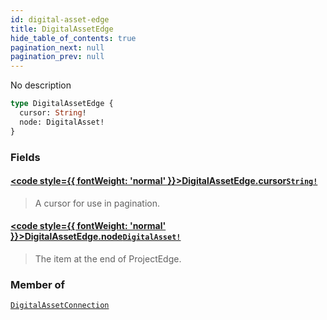 ```yaml
---
id: digital-asset-edge
title: DigitalAssetEdge
hide_table_of_contents: true
pagination_next: null
pagination_prev: null
---
```








No description

```graphql
type DigitalAssetEdge {
  cursor: String!
  node: DigitalAsset!
}
```


### Fields

#### [<code style={{ fontWeight: 'normal' }}>DigitalAssetEdge.<b>cursor</b></code>](#)<Bullet />[`String!`](/scalars/string) <Badge class="secondary" text="non-null"/> <Badge class="secondary" text="scalar"/>
> A cursor for use in pagination.
> 

#### [<code style={{ fontWeight: 'normal' }}>DigitalAssetEdge.<b>node</b></code>](#)<Bullet />[`DigitalAsset!`](/objects/digital-asset) <Badge class="secondary" text="non-null"/> <Badge class="secondary" text="object"/>
> The item at the end of ProjectEdge.
> 



### Member of

[`DigitalAssetConnection`](/objects/digital-asset-connection)  <Badge class="secondary" text="object"/>



